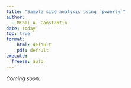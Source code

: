 ```yaml
---
title: "Sample size analysis using `powerly`"
author:
  - Mihai A. Constantin
date: today
toc: true
format:
    html: default
    pdf: default
execute:
  freeze: auto
---
```


*Coming soon.*
